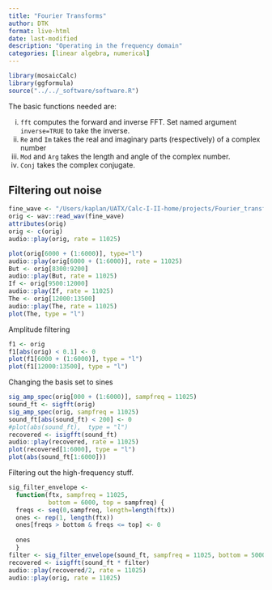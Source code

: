 ```yaml
---
title: "Fourier Transforms"
author: DTK
format: live-html
date: last-modified
description: "Operating in the frequency domain"
categories: [linear algebra, numerical]
---
```


```r
library(mosaicCalc)
library(ggformula)
source("../../_software/software.R")
```

The basic functions needed are:

i. `fft` computes the forward and inverse FFT.  Set named argument `inverse=TRUE` to take the inverse.
i. `Re` and `Im`  takes the real and imaginary parts (respectively) of a complex number
i. `Mod` and `Arg` takes the length and angle of the complex number.
i. `Conj` takes the complex conjugate.



## Filtering out noise

```r
fine_wave <- "/Users/kaplan/UATX/Calc-I-II-home/projects/Fourier_transform/finest_hour.wav"
orig <- wav::read_wav(fine_wave)
attributes(orig)
orig <- c(orig)
audio::play(orig, rate = 11025)
```

```r
plot(orig[6000 + (1:6000)], type="l")
audio::play(orig[6000 + (1:6000)], rate = 11025)
But <- orig[8300:9200]
audio::play(But, rate = 11025)
If <- orig[9500:12000]
audio::play(If, rate = 11025)
The <- orig[12000:13500]
audio::play(The, rate = 11025)
plot(The, type = "l")
```

Amplitude filtering

```r
f1 <- orig
f1[abs(orig) < 0.1] <- 0
plot(f1[6000 + (1:6000)], type = "l")
plot(f1[12000:13500], type = "l")
```


Changing the basis set to sines

```r
sig_amp_spec(orig[000 + (1:6000)], sampfreq = 11025)
sound_ft <- sigfft(orig)
sig_amp_spec(orig, sampfreq = 11025)
sound_ft[abs(sound_ft) < 200] <- 0
#plot(abs(sound_ft),  type = "l")
recovered <- isigfft(sound_ft)
audio::play(recovered, rate = 11025)
plot(recovered[1:6000], type = "l")
plot(abs(sound_ft[1:6000]))
```

Filtering out the high-frequency stuff.

```r
sig_filter_envelope <- 
  function(ftx, sampfreq = 11025, 
           bottom = 6000, top = sampfreq) {
  freqs <- seq(0,sampfreq, length=length(ftx))  
  ones <- rep(1, length(ftx))
  ones[freqs > bottom & freqs <= top] <- 0
  
  ones
  }
filter <- sig_filter_envelope(sound_ft, sampfreq = 11025, bottom = 5000)
recovered <- isigfft(sound_ft * filter)
audio::play(recovered/2, rate = 11025)
audio::play(orig, rate = 11025)
```


